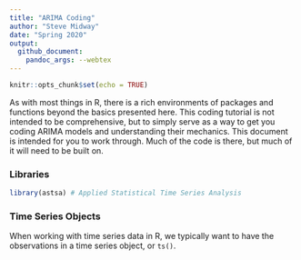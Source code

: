 ```yaml
---
title: "ARIMA Coding"
author: "Steve Midway"
date: "Spring 2020"
output:
  github_document:
    pandoc_args: --webtex
---
```


```r
knitr::opts_chunk$set(echo = TRUE)
```

As with most things in R, there is a rich environments of packages and functions beyond the basics presented here. This coding tutorial is not intended to be comprehensive, but to simply serve as a way to get you coding ARIMA models and understanding their mechanics. This document is intended for you to work through. Much of the code is there, but much of it will need to be built on. 

### Libraries
```r
library(astsa) # Applied Statistical Time Series Analysis
```

### Time Series Objects
When working with time series data in R, we typically want to have the observations in a time series object, or `ts()`.